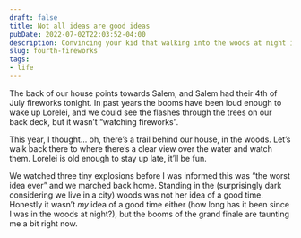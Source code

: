 ```yaml
---
draft: false
title: Not all ideas are good ideas
pubDate: 2022-07-02T22:03:52-04:00
description: Convincing your kid that walking into the woods at night is worth it.
slug: fourth-fireworks
tags:
- life
---
```


The back of our house points towards Salem, and Salem had their 4th of July fireworks tonight. In past years the booms have been loud enough to wake up Lorelei, and we could see the flashes through the trees on our back deck, but it wasn’t “watching fireworks”.

This year, I thought… oh, there’s a trail behind our house, in the woods. Let’s walk back there to where there’s a clear view over the water and watch them. Lorelei is old enough to stay up late, it’ll be fun.

We watched three tiny explosions before I was informed this was “the worst idea ever” and we marched back home. Standing in the (surprisingly dark considering we live in a city) woods was not her idea of a good time. Honestly it wasn’t _my_ idea of a good time either (how long has it been since I was in the woods at night?), but the booms of the grand finale are taunting me a bit right now.
